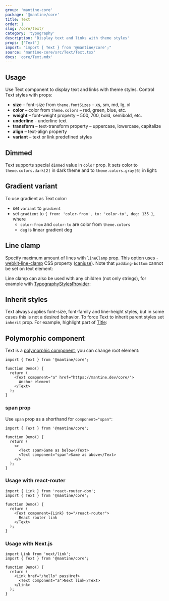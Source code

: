 ```yaml
---
group: 'mantine-core'
package: '@mantine/core'
title: Text
order: 1
slug: /core/text/
category: 'typography'
description: 'Display text and links with theme styles'
props: ['Text']
import: "import { Text } from '@mantine/core';"
source: 'mantine-core/src/Text/Text.tsx'
docs: 'core/Text.mdx'
---
```



## Usage

Use Text component to display text and links with theme styles. Control Text styles with props:

- **size** – font-size from `theme.fontSizes` – xs, sm, md, lg, xl
- **color** – color from `theme.colors` – red, green, blue, etc.
- **weight** – font-weight property – 500, 700, bold, semibold, etc.
- **underline** - underline text
- **transform** – text-transform property – uppercase, lowercase, capitalize
- **align** – text-align property
- **variant** – text or link predefined styles

<Demo data={TextDemos.usage} />

## Dimmed

Text supports special `dimmed` value in `color` prop. It sets color to `theme.colors.dark[2]` in dark theme and to `theme.colors.gray[6]` in light:

<Demo data={TextDemos.dimmed} />

## Gradient variant

To use gradient as Text color:

- set `variant` to `gradient`
- set `gradient` to `{ from: 'color-from', to: 'color-to', deg: 135 }`, where
  - `color-from` and `color-to` are color from `theme.colors`
  - `deg` is linear gradient deg

<Demo data={TextDemos.gradient} />

## Line clamp

Specify maximum amount of lines with `lineClamp` prop. This option uses [-webkit-line-clamp](https://developer.mozilla.org/en-US/docs/Web/CSS/-webkit-line-clamp)
CSS property ([caniuse](https://caniuse.com/css-line-clamp)). Note that `padding-bottom` cannot be set on text element:

<Demo data={TextDemos.linesConfigurator} />

Line clamp can also be used with any children (not only strings), for example with [TypographyStylesProvider](/core/typography-styles-provider/):

<Demo data={TextDemos.lineClamp} />

## Inherit styles

Text always applies font-size, font-family and line-height styles,
but in some cases this is not a desired behavior. To force Text to inherit parent
styles set `inherit` prop. For example, highlight part of [Title](/core/title/):

<Demo data={TextDemos.inherit} />

## Polymorphic component

Text is a [polymorphic component](/guides/polymorphic/), you can change root element:

```tsx
import { Text } from '@mantine/core';

function Demo() {
  return (
    <Text component="a" href="https://mantine.dev/core/">
      Anchor element
    </Text>
  );
}
```

### span prop

Use `span` prop as a shorthand for `component="span"`:

```tsx
import { Text } from '@mantine/core';

function Demo() {
  return (
    <>
      <Text span>Same as below</Text>
      <Text component="span">Same as above</Text>
    </>
  );
}
```

### Usage with react-router

```tsx
import { Link } from 'react-router-dom';
import { Text } from '@mantine/core';

function Demo() {
  return (
    <Text component={Link} to="/react-router">
      React router link
    </Text>
  );
}
```

### Usage with Next.js

```tsx
import Link from 'next/link';
import { Text } from '@mantine/core';

function Demo() {
  return (
    <Link href="/hello" passHref>
      <Text component="a">Next link</Text>
    </Link>
  );
}
```
